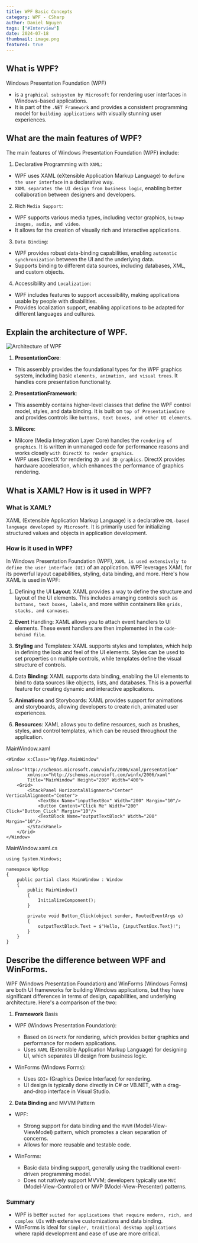 ```yaml
---
title: WPF Basic Concepts
category: WPF - CSharp
author: Daniel Nguyen
tags: ["#Interview"]
date: 2024-07-18
thumbnail: image.png
featured: true
---
```


## What is WPF?

Windows Presentation Foundation (WPF) 
- is a `graphical subsystem by Microsoft` for rendering user interfaces in Windows-based applications. 
- It is part of the `.NET Framework` and provides a consistent programming model for `building applications` with visually stunning user experiences. 

## What are the main features of WPF?

The main features of Windows Presentation Foundation (WPF) include:

1. Declarative Programming with `XAML`:

- WPF uses XAML (eXtensible Application Markup Language) to `define the user interface` in a declarative way.
- `XAML separates the UI design from business logic`, enabling better collaboration between designers and developers.

2. Rich `Media Support`:

- WPF supports various media types, including vector graphics, `bitmap images, audio, and video`.
- It allows for the creation of visually rich and interactive applications.

3. `Data Binding`:

- WPF provides robust data-binding capabilities, enabling `automatic synchronization` between the UI and the underlying data.
- Supports binding to different data sources, including databases, XML, and custom objects.

4. Accessibility and `Localization`:

- WPF includes features to support accessibility, making applications usable by people with disabilities.
- Provides localization support, enabling applications to be adapted for different languages and cultures.

## Explain the architecture of WPF.

![Architecture of WPF](./1.png 'Architecture of WPF')

1. **PresentationCore**:

- This assembly provides the foundational types for the WPF graphics system, including basic 
`elements, animation, and visual trees`. It handles core presentation functionality.

2. **PresentationFramework**:

- This assembly contains higher-level classes that define the WPF control model, styles, and data binding. 
It is built on `top of PresentationCore` and provides controls like `buttons, text boxes, and other UI elements`.

3. **Milcore**:

- Milcore (Media Integration Layer Core) handles the `rendering of graphics`. It is written in 
unmanaged code for performance reasons and works closely `with DirectX to render graphics`.
- WPF uses DirectX for rendering `2D and 3D graphics`. DirectX provides hardware acceleration, which 
enhances the performance of graphics rendering.

## What is XAML? How is it used in WPF?

### What is XAML?

XAML (Extensible Application Markup Language) is a declarative `XML-based language developed by Microsoft`. 
It is primarily used for initializing structured values and objects in application development. 

### How is it used in WPF?

In Windows Presentation Foundation (WPF), `XAML is used extensively to define the user interface (UI)` of 
an application. WPF leverages XAML for its powerful layout capabilities, styling, data binding, and more. 
Here's how XAML is used in WPF:

1. Defining the UI **Layout**: XAML provides a way to define the structure and layout of the UI elements. 
This includes arranging controls such as `buttons, text boxes, labels`, and more within containers like 
`grids, stacks, and canvases`.

2. **Event** Handling: XAML allows you to attach event handlers to UI elements. These event handlers are 
then implemented in the `code-behind file`.

3. **Styling** and Templates: XAML supports styles and templates, which help in defining the look and 
feel of the UI elements. Styles can be used to set properties on multiple controls, while templates 
define the visual structure of controls.

4. Data **Binding**: XAML supports data binding, enabling the UI elements to bind to data sources 
like objects, lists, and databases. This is a powerful feature for creating dynamic and interactive 
applications.

5. **Animations** and Storyboards: XAML provides support for animations and storyboards, allowing 
developers to create rich, animated user experiences.

6. **Resources**: XAML allows you to define resources, such as brushes, styles, and control 
templates, which can be reused throughout the application.

MainWindow.xaml

```wpf
<Window x:Class="WpfApp.MainWindow"
        xmlns="http://schemas.microsoft.com/winfx/2006/xaml/presentation"
        xmlns:x="http://schemas.microsoft.com/winfx/2006/xaml"
        Title="MainWindow" Height="200" Width="400">
    <Grid>
        <StackPanel HorizontalAlignment="Center" VerticalAlignment="Center">
            <TextBox Name="inputTextBox" Width="200" Margin="10"/>
            <Button Content="Click Me" Width="200" Click="Button_Click" Margin="10"/>
            <TextBlock Name="outputTextBlock" Width="200" Margin="10"/>
        </StackPanel>
    </Grid>
</Window>
```

MainWindow.xaml.cs

```wpf
using System.Windows;

namespace WpfApp
{
    public partial class MainWindow : Window
    {
        public MainWindow()
        {
            InitializeComponent();
        }

        private void Button_Click(object sender, RoutedEventArgs e)
        {
            outputTextBlock.Text = $"Hello, {inputTextBox.Text}!";
        }
    }
}
```

## Describe the difference between WPF and WinForms.

WPF (Windows Presentation Foundation) and WinForms (Windows Forms) are both UI frameworks for building Windows applications, but they have significant differences in terms of design, capabilities, and underlying architecture. Here's a comparison of the two:

1. **Framework** Basis

- WPF (Windows Presentation Foundation):

    - Based on `DirectX` for rendering, which provides better graphics and performance for modern applications.
    - Uses `XAML` (Extensible Application Markup Language) for designing UI, which separates UI design from business logic.

- WinForms (Windows Forms):

    - Uses `GDI+` (Graphics Device Interface) for rendering.
    - UI design is typically done directly in C# or VB.NET, with a drag-and-drop interface in Visual Studio.

2. **Data Binding** and MVVM Pattern

- WPF:

    - Strong support for data binding and the `MVVM` (Model-View-ViewModel) pattern, which promotes a clean separation of concerns.
    - Allows for more reusable and testable code.

- WinForms:

    - Basic data binding support, generally using the traditional event-driven programming model.
    - Does not natively support MVVM; developers typically use `MVC` (Model-View-Controller) or MVP (Model-View-Presenter) patterns.

### Summary

- WPF is better `suited for applications that require modern, rich, and complex UIs` with extensive 
customizations and data binding.
- WinForms is ideal for `simpler, traditional desktop applications` where rapid development and ease 
of use are more critical.
